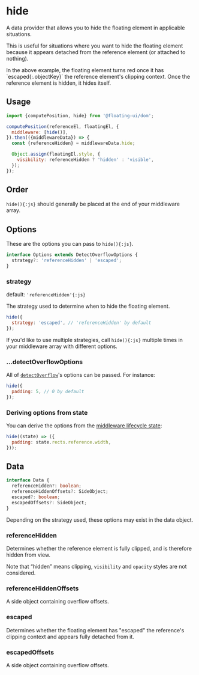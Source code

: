 # hide

A data provider that allows you to hide the floating element in
applicable situations.

<div className="flex flex-col gap-4">
  <Chrome
    label="Scroll up"
    center
    scrollable="y"
    className="h-96"
    scrollHeight={325}
  >
    <Floating
      portaled
      middleware={[{name: 'offset', options: 5}, {name: 'hide'}]}
    >
      <div className="grid h-32 w-32 place-items-center border-2 border-dashed border-gray-1000" />
    </Floating>
  </Chrome>
</div>

This is useful for situations where you want to hide the floating
element because it appears detached from the reference element
(or attached to nothing).

<Notice>
  In the above example, the floating element turns red once it has
  `escaped{:.objectKey}` the reference element's clipping context.
  Once the reference element is hidden, it hides itself.
</Notice>

## Usage

```js
import {computePosition, hide} from '@floating-ui/dom';

computePosition(referenceEl, floatingEl, {
  middleware: [hide()],
}).then(({middlewareData}) => {
  const {referenceHidden} = middlewareData.hide;

  Object.assign(floatingEl.style, {
    visibility: referenceHidden ? 'hidden' : 'visible',
  });
});
```

## Order

`hide(){:js}` should generally be placed at the end of your
middleware array.

## Options

These are the options you can pass to `hide(){:js}`.

```ts
interface Options extends DetectOverflowOptions {
  strategy?: 'referenceHidden' | 'escaped';
}
```

### strategy

default: `'referenceHidden'{:js}`

The strategy used to determine when to hide the floating element.

```js
hide({
  strategy: 'escaped', // 'referenceHidden' by default
});
```

If you'd like to use multiple strategies, call `hide(){:js}`
multiple times in your middleware array with different options.

### ...detectOverflowOptions

All of [`detectOverflow`](/docs/detectOverflow#options)'s options
can be passed. For instance:

```js
hide({
  padding: 5, // 0 by default
});
```

### Deriving options from state

You can derive the options from the
[middleware lifecycle state](/docs/middleware#middlewarestate):

```js
hide((state) => ({
  padding: state.rects.reference.width,
}));
```

## Data

```ts
interface Data {
  referenceHidden?: boolean;
  referenceHiddenOffsets?: SideObject;
  escaped?: boolean;
  escapedOffsets?: SideObject;
}
```

Depending on the strategy used, these options may exist in the
data object.

### referenceHidden

Determines whether the reference element is fully clipped, and is
therefore hidden from view.

Note that “hidden” means clipping, `visibility` and `opacity`
styles are not considered.

### referenceHiddenOffsets

A side object containing overflow offsets.

### escaped

Determines whether the floating element has "escaped" the
reference's clipping context and appears fully detached from it.

### escapedOffsets

A side object containing overflow offsets.
